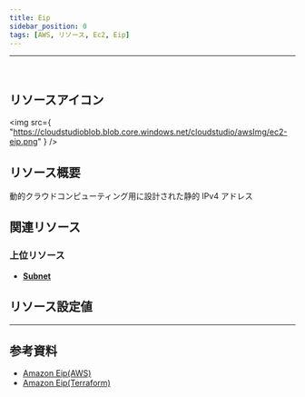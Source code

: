 ```yaml
---
title: Eip
sidebar_position: 0
tags: [AWS, リソース, Ec2, Eip]
---
```


<hr />
<br />

## リソースアイコン

<img
    src={
        "https://cloudstudioblob.blob.core.windows.net/cloudstudio/awsImg/ec2-eip.png"
    }
/>

## リソース概要

動的クラウドコンピューティング用に設計された静的 IPv4 アドレス

## 関連リソース

### 上位リソース

-   [**Subnet**](https://docs.cstudio.app/ja/docs/resource/aws/Vpc/Subnet)

## リソース設定値

---

## 参考資料

-   [Amazon Eip(AWS)](https://docs.aws.amazon.com/ko_kr/AWSEC2/latest/UserGuide/elastic-ip-addresses-eip.html)
-   [Amazon Eip(Terraform)](https://registry.terraform.io/providers/hashicorp/aws/latest/docs/resources/eip)
